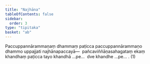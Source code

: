 ```yaml
---
title: "Najhāna"
tableOfContents: false
sidebar:
  order: 3
type: "tipitaka"
basket: "ab"
---
```



<DynamicBreadcrumb />

<Division number="13">

<Paragraph number="2681">
Paccuppannārammaṇaṃ dhammaṃ paṭicca paccuppannārammaṇo dhammo uppajjati najhānapaccayā—  pañcaviññāṇasahagataṃ ekaṃ khandhaṃ paṭicca tayo khandhā …pe…  dve khandhe …pe… . (1)
</Paragraph>
</Division>